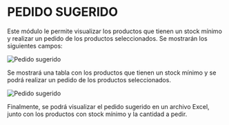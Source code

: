 
# **PEDIDO SUGERIDO**

Este módulo le permite visualizar los productos que tienen un stock mínimo y realizar un pedido de los productos seleccionados. Se mostrarán los siguientes campos:

![Pedido sugerido](../../assets/images/pedidosugeridoo.png)

Se mostrará una tabla con los productos que tienen un stock mínimo y se podrá realizar un pedido de los productos seleccionados.

![Pedido sugerido](../../assets/images/pedidosugeridoInvent.png)

Finalmente, se podrá visualizar el pedido sugerido en un archivo Excel, junto con los productos con stock mínimo y la cantidad a pedir.
